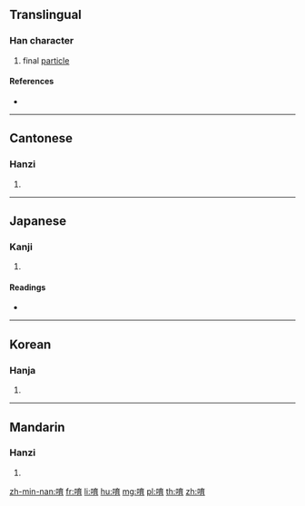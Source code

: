 {{character info/new}}
{{also|唹}}
==Translingual==

===Han character===
{{Han char|rn=30|rad=口|as=08|sn=11|four=60027|canj=RYIB|ids=⿰口育}}

# final [[particle]]

====References====
* {{Han ref|kx=0194.010|dkj=03772|dj=0414.080|hdz=10645.100|uh=5537|ud=21815|bh=ADF2|bd=44530}}

----

==Cantonese==

===Hanzi===
{{yue-hanzi|jyut=[[jo1]]|y=yo1}}

# {{defn|lang=yue|sort=口08}}

----

==Japanese==

===Kanji===
{{ja-kanji|grade=|rs=口08}}

# {{defn|lang=ja|sort=口08}}

====Readings====
* {{ja-readings|on=[[よ]] (yo)|kun=[[わらう]] (warau)}}

----

==Korean==

===Hanja===
{{ko-hanja|hangeul=육|rv=yuk|mr=yuk}}

# {{defn|lang=ko|sort=口08}}

----

==Mandarin==

===Hanzi===
{{cmn-hanzi|pin=[[yō]] ([[yo1]])|wg=yo<sup>1</sup>}}

# {{defn|lang=cmn|sort=口08}}

[[zh-min-nan:唷]]
[[fr:唷]]
[[li:唷]]
[[hu:唷]]
[[mg:唷]]
[[pl:唷]]
[[th:唷]]
[[zh:唷]]